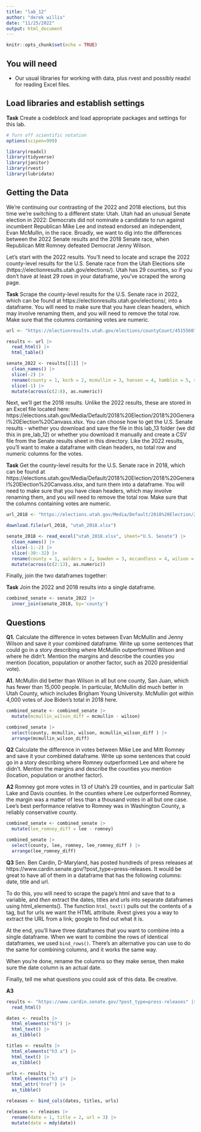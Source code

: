 ```yaml
---
title: "lab_12"
author: "derek willis"
date: "11/25/2022"
output: html_document
---
```


```r
knitr::opts_chunk$set(echo = TRUE)
```

## You will need

* Our usual libraries for working with data, plus rvest and possibly readxl for reading Excel files.

## Load libraries and establish settings

**Task** Create a codeblock and load appropriate packages and settings for this lab.

```r
# Turn off scientific notation
options(scipen=999)

library(readxl)
library(tidyverse)
library(janitor)
library(rvest)
library(lubridate)
```

## Getting the Data

We're continuing our contrasting of the 2022 and 2018 elections, but this time we're switching to a different state: Utah. Utah had an unusual Senate election in 2022: Democrats did not nominate a candidate to run against incumbent Republican Mike Lee and instead endorsed an independent, Evan McMullin, in the race. Broadly, we want to dig into the differences between the 2022 Senate results and the 2018 Senate race, when Republican Mitt Romney defeated Democrat Jenny Wilson.

Let's start with the 2022 results. You'll need to locate and scrape the 2022 county-level results for the U.S. Senate race from the Utah Elections site (https://electionresults.utah.gov/elections/). Utah has 29 counties, so if you don't have at least 29 rows in your dataframe, you've scraped the wrong page.

**Task** Scrape the county-level results for the U.S. Senate race in 2022, which can be found at https://electionresults.utah.gov/elections/, into a dataframe. You will need to make sure that you have clean headers, which may involve renaming them, and you will need to remove the total row. Make sure that the columns containing votes are numeric.

```r
url <- "https://electionresults.utah.gov/elections/countyCount/451556070"

results <- url |> 
  read_html() |> 
  html_table()

senate_2022 <- results[[1]] |> 
  clean_names() |> 
  slice(-2) |> 
  rename(county = 1, korb = 2, mcmullin = 3, hansen = 4, hamblin = 5, seguin = 6, lee = 7, williams = 8) |> 
  slice(-1) |> 
  mutate(across(c(2:8), as.numeric))
```

Next, we'll get the 2018 results. Unlike the 2022 results, these are stored in an Excel file located here: https://elections.utah.gov/Media/Default/2018%20Election/2018%20General%20Election%20Canvass.xlsx. You can choose how to get the U.S. Senate results - whether you download and save the file in this lab_13 folder (we did this in pre_lab_12) or whether you download it manually and create a CSV file from the Senate results sheet in this directory. Like the 2022 results, you'll want to make a dataframe with clean headers, no total row and numeric columns for the votes.

**Task** Get the county-level results for the U.S. Senate race in 2018, which can be found at https://elections.utah.gov/Media/Default/2018%20Election/2018%20General%20Election%20Canvass.xlsx, and turn them into a dataframe. You will need to make sure that you have clean headers, which may involve renaming them, and you will need to remove the total row. Make sure that the columns containing votes are numeric.

```r
url_2018 <- "https://elections.utah.gov/Media/Default/2018%20Election/2018%20General%20Election%20Canvass.xlsx"

download.file(url_2018, "utah_2018.xlsx")

senate_2018 <- read_excel("utah_2018.xlsx", sheet="U.S. Senate") |> 
  clean_names() |> 
  slice(-1:-2) |> 
  slice(-30:-32) |> 
  rename(county = 1, aalders = 2, bowden = 3, mccandless = 4, wilson = 5, romney = 6, fitzgerald = 7, reeve = 8, reiksthegn = 9, korb = 10, jackson = 11, judy = 12, jensen = 13) |> 
  mutate(across(c(2:13), as.numeric))

```

Finally, join the two dataframes together:

**Task** Join the 2022 and 2018 results into a single dataframe.

```r
combined_senate <- senate_2022 |> 
  inner_join(senate_2018, by='county')
```

## Questions

**Q1.** Calculate the difference in votes between Evan McMullin and Jenny Wilson and save it your combined dataframe. Write up some sentences that could go in a story describing where McMullin outperformed Wilson and where he didn't. Mention the margins and describe the counties you mention (location, population or another factor, such as 2020 presidential vote).

**A1.** McMullin did better than Wilson in all but one county, San Juan, which has fewer than 15,000 people. In particular, McMullin did much better in Utah County, which includes Brigham Young University. McMullin got within 4,000 votes of Joe Biden's total in 2018 here.

```r
combined_senate <- combined_senate |> 
  mutate(mcmullin_wilson_diff = mcmullin - wilson)

combined_senate |> 
  select(county, mcmullin, wilson, mcmullin_wilson_diff ) |> 
  arrange(mcmullin_wilson_diff)
```

**Q2** Calculate the difference in votes between Mike Lee and Mitt Romney and save it your combined dataframe. Write up some sentences that could go in a story describing where Romney outperformed Lee and where he didn't. Mention the margins and describe the counties you mention (location, population or another factor).

**A2** Romney got more votes in 13 of Utah's 29 counties, and in particular Salt Lake and Davis counties. In the counties where Lee outperformed Romney, the margin was a matter of less than a thousand votes in all but one case. Lee's best performance relative to Romney was in Washington County, a reliably conservative county.

```r
combined_senate <- combined_senate |> 
  mutate(lee_romney_diff = lee - romney)

combined_senate |> 
  select(county, lee, romney, lee_romney_diff ) |> 
  arrange(lee_romney_diff)
```

**Q3** Sen. Ben Cardin, D-Maryland, has posted hundreds of press releases at https://www.cardin.senate.gov/?post_type=press-releases. It would be great to have all of them in a dataframe that has the following columns: date, title and url.

To do this, you will need to scrape the page's html and save that to a variable, and _then_ extract the dates, titles and urls into separate dataframes using html_elements(). The function `html_text()` pulls out the contents of a tag, but for urls we want the HTML attribute. Rvest gives you a way to extract the URL from a link; google to find out what it is.

At the end, you'll have three dataframes that you want to combine into a single dataframe. When we want to combine the rows of identical dataframes, we used `bind_rows()`. There's an alternative you can use to do the same for combining columns, and it works the same way.

When you're done, rename the columns so they make sense, then make sure the date column is an actual date.

Finally, tell me what questions you could ask of this data. Be creative.

**A3** 

```r

results <- "https://www.cardin.senate.gov/?post_type=press-releases" |> 
  read_html() 

dates <- results |> 
  html_elements("h5") |> 
  html_text() |> 
  as_tibble()

titles <- results |> 
  html_elements("h3 a") |> 
  html_text() |> 
  as_tibble()

urls <- results |> 
  html_elements("h3 a") |> 
  html_attr('href') |> 
  as_tibble()

releases <- bind_cols(dates, titles, urls)

releases <- releases |> 
  rename(date = 1, title = 2, url = 3) |> 
  mutate(date = mdy(date))

```
